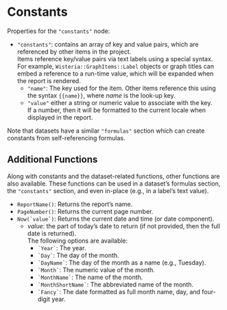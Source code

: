 # Constants {#constants-properties}

Properties for the `"constants"` node:

- `"constants"`: contains an array of key and value pairs, which are referenced by other items in the project. \
  Items reference key/value pairs via text labels using a special syntax. For example, `Wisteria::GraphItems::Label` objects or graph
  titles can embed a reference to a run-time value, which will be expanded when the report is rendered.
  - `"name"`: The key used for the item. Other items reference this using the syntax `{{name}}`, where *name* is the look-up key.
  - `"value"` either a string or numeric value to associate with the key. \
    If a number, then it will be formatted to the current locale when displayed in the report. \

Note that datasets have a similar `"formulas"` section which can create constants from self-referencing formulas.

::: {.minipage data-latex="{\textwidth}"}
## Additional Functions {#additional-functions .unnumbered}

Along with constants and the dataset-related functions, other functions are also available.
These functions can be used in a dataset's formulas section, the `"constants"` section, and even in-place (e.g., in a label's text value).

- ``ReportName()``: Returns the report's name.
- ``PageNumber()``: Returns the current page number.
- ``Now(`value`)``: Returns the current date and time (or date component).
    - *value*: the part of today's date to return (if not provided, then the full date is returned). \
      The following options are available:
      - `` `Year` ``: The year.
      - `` `Day` ``: The day of the month.
      - `` `DayName` ``: The day of the month as a name (e.g., Tuesday).
      - `` `Month` ``: The numeric value of the month.
      - `` `MonthName` ``: The name of the month.
      - `` `MonthShortName` ``: The abbreviated name of the month.
      - `` `Fancy` ``: The date formatted as full month name, day, and four-digit year.
:::
